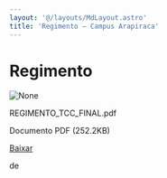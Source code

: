 ```yaml
---
layout: '@/layouts/MdLayout.astro'
title: 'Regimento — Campus Arapiraca'
---
```




Regimento
=========









<Image src="https://arapiraca.ufal.br/graduacao/ciencia-da-computacao/documentos/tcc/regimento.pdf/%2b%2bplone%2b%2bufalprofile/imgs/file-icon.png" alt="None" inferSize />

 REGIMENTO\_TCC\_FINAL.pdf  

 Documento PDF
 (252.2KB)
 

[Baixar](%40%40download/file/REGIMENTO_TCC_FINAL.pdf)























 de 













